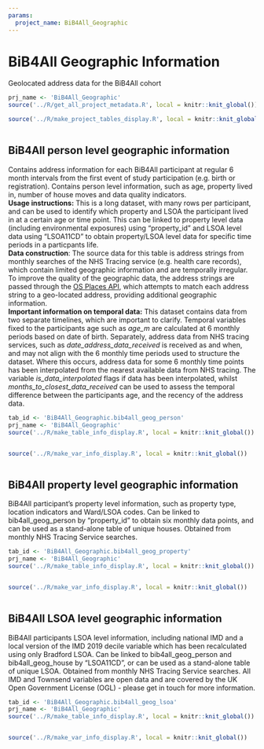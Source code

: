 ```yaml
---
params:
  project_name: BiB4All_Geographic
---
```






# BiB4All Geographic Information {#bib4all_geographic}


Geolocated address data for the BiB4All cohort



```r
prj_name <- 'BiB4All_Geographic'
source('../R/get_all_project_metadata.R', local = knitr::knit_global())
```



```r
source('../R/make_project_tables_display.R', local = knitr::knit_global())
```



```r

```





## BiB4All person level geographic information {#bib4all_geographic_bib4all_geog_person}


Contains address information for each BiB4All participant at regular 6 month intervals from the first event of study participation (e.g. birth or registration). Contains person level information, such as age,  property lived in, number of house moves and data quality indicators.   <br>  **Usage instructions:** This is a long dataset, with many rows per participant, and can be used to identify which property and LSOA the participant lived in at a certain age or time point. This can be linked to property level data (including environmental exposures) using "property_id" and LSOA level data using "LSOA11CD" to obtain property/LSOA level data for specific time periods in a particpants life.   <br> **Data construction**: The source data for this table is address strings from monthly searches of the NHS Tracing service (e.g. health care records), which contain limited geographic information and are temporally irregular. To improve the quality of the geographic data, the address strings are passed through the [OS Places API](https://osdatahub.os.uk/docs/places/overview), which attempts to match each address string to a geo-located address, providing additional geographic information.   <br> **Important information on temporal data:** This dataset contains data from two separate timelines, which are important to clarify. Temporal variables fixed to the participants age such as *age_m* are calculated at 6 monthly periods based on date of birth. Separately, address data from NHS tracing services, such as *date_address_data_received* is received as and when, and may not align with the 6 monthly time periods used to structure the dataset. Where this occurs, address data for some 6 monthly time points has been interpolated from the nearest available data from NHS tracing.  The variable *is_data_interpolated* flags if data has been interpolated, whilst *months_to_closest_data_received* can be used to assess the temporal difference between the participants age, and the recency of the address data.



```r
tab_id <- 'BiB4All_Geographic.bib4all_geog_person'
prj_name <- 'BiB4All_Geographic'
source('../R/make_table_info_display.R', local = knitr::knit_global())
```



```r

```



```r
source('../R/make_var_info_display.R', local = knitr::knit_global())
```



```r

```





## BiB4All property level geographic information {#bib4all_geographic_bib4all_geog_property}


BiB4All participant’s property level information, such as property type, location indicators and Ward/LSOA codes. Can be linked to bib4all_geog_person by "property_id" to obtain six monthly data points, and can be used as a stand-alone table of unique houses. Obtained from monthly NHS Tracing Service searches.



```r
tab_id <- 'BiB4All_Geographic.bib4all_geog_property'
prj_name <- 'BiB4All_Geographic'
source('../R/make_table_info_display.R', local = knitr::knit_global())
```



```r

```



```r
source('../R/make_var_info_display.R', local = knitr::knit_global())
```



```r

```





## BiB4All LSOA level geographic information {#bib4all_geographic_bib4all_geog_lsoa}


BiB4All participants LSOA level information, including national IMD and a local version of the IMD 2019 decile variable which has been recalculated using only Bradford LSOA. Can be linked to bib4all_geog_person and bib4all_geog_house by "LSOA11CD", or can be used as a stand-alone table of unique LSOA. Obtained from monthly NHS Tracing Service searches. All IMD and Townsend variables are open data and are covered by the UK Open Government License (OGL) - please get in touch for more information.



```r
tab_id <- 'BiB4All_Geographic.bib4all_geog_lsoa'
prj_name <- 'BiB4All_Geographic'
source('../R/make_table_info_display.R', local = knitr::knit_global())
```



```r

```



```r
source('../R/make_var_info_display.R', local = knitr::knit_global())
```



```r

```



